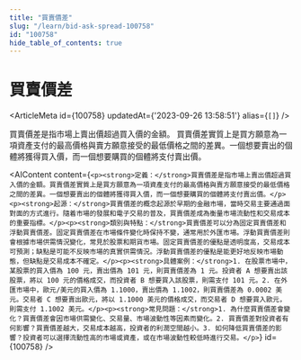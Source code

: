 ```yaml
---
title: "買賣價差"
slug: "/learn/bid-ask-spread-100758"
id: "100758"
hide_table_of_contents: true
---
```



# 買賣價差

<ArticleMeta id={100758} updatedAt={'2023-09-26 13:58:51'} alias={`[]`} />
<div className='border-solid border-b border-t-0 my-4 border-[var(--ifm-color-gray-300)]' />

買賣價差是指市場上賣出價超過買入價的金額。 買賣價差實質上是買方願意為一項資產支付的最高價格與賣方願意接受的最低價格之間的差異。一個想要賣出的個體將獲得買入價，而一個想要購買的個體將支付賣出價。

<AIContent content={`<p><strong>定義：</strong>買賣價差是指市場上賣出價超過買入價的金額。買賣價差實質上是買方願意為一項資產支付的最高價格與賣方願意接受的最低價格之間的差異。一個想要賣出的個體將獲得買入價，而一個想要購買的個體將支付賣出價。</p><p><strong>起源：</strong>買賣價差的概念起源於早期的金融市場，當時交易主要通過面對面的方式進行。隨着市場的發展和電子交易的普及，買賣價差成為衡量市場流動性和交易成本的重要指標。</p><p><strong>類別與特點：</strong>買賣價差可以分為固定買賣價差和浮動買賣價差。固定買賣價差在市場條件變化時保持不變，通常用於外匯市場。浮動買賣價差則會根據市場供需情況變化，常見於股票和期貨市場。固定買賣價差的優點是透明度高，交易成本可預測；缺點是可能不反映市場的真實供需情況。浮動買賣價差的優點是能更好地反映市場動態，但缺點是交易成本不確定。</p><p><strong>具體案例：</strong>1. 在股票市場中，某股票的買入價為 100 元，賣出價為 101 元，則買賣價差為 1 元。投資者 A 想要賣出該股票，將以 100 元的價格成交，而投資者 B 想要買入該股票，則需支付 101 元。2. 在外匯市場中，歐元/美元的買入價為 1.1000，賣出價為 1.1002，則買賣價差為 0.0002 美元。交易者 C 想要賣出歐元，將以 1.1000 美元的價格成交，而交易者 D 想要買入歐元，則需支付 1.1002 美元。</p><p><strong>常見問題：</strong>1. 為什麼買賣價差會變化？買賣價差會因市場供需變化、交易量、市場波動性等因素而變化。2. 買賣價差對投資者有何影響？買賣價差越大，交易成本越高，投資者的利潤空間越小。3. 如何降低買賣價差的影響？投資者可以選擇流動性高的市場或資產，或在市場波動性較低時進行交易。</p>`} id={100758} />
